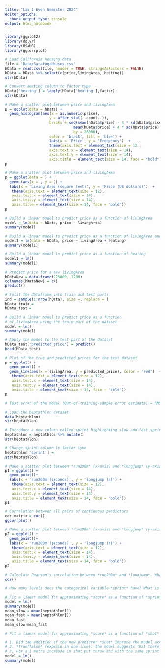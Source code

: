 ```yaml
---
title: "Lab 1 Even Semester 2024"
editor_options:
  chunk_output_type: console
output: html_notebook
---
```


```r
library(ggplot2)
library(dplyr)
library(HSAUR)
library(ggcorrplot)
```

```r
# Load California housing data
file = 'Data/SaratogaHouses.csv'
hData = read.csv(file, header = TRUE, stringsAsFactors = FALSE)
hData = hData %>% select(c(price,livingArea, heating))
str(hData)
```

```r
# Convert heating column to factor type
hData['heating'] = lapply(hData['heating'],factor)
str(hData)
```

```r
# Make a scatter plot between price and livingArea
p = ggplot(data = hData) +
  geom_histogram(aes(x = as.numeric(price), 
                    y = after_stat(..count..)), 
                    breaks = seq(mean(hData$price) - 4 * sd(hData$price), 
                               mean(hData$price) + 4 * sd(hData$price), 
                               by = 25000), 
                    color = 'black', fill = 'blue') +
                    labs(x = 'Price', y = 'Frequency')  +
                    theme(axis.text = element_text(size = 12),
                    axis.text.x = element_text(size = 14),
                    axis.text.y = element_text(size = 14),
                    axis.title = element_text(size = 14, face = "bold")) 
p
```

```r
# Make a scatter plot between price and livingArea
p = ggplot(data = ) +
  geom_(aes(x = , y = )) +
  labs(x = 'Living Area (square feet)', y = 'Price (US dollars)')  +
   theme(axis.text = element_text(size = 12),
   axis.text.x = element_text(size = 14),
   axis.text.y = element_text(size = 14),
   axis.title = element_text(size = 14, face = "bold")) 
p
```

```r
# Build a linear model to predict price as a function of livingArea
model = lm(data = hData, price ~ livingArea)
summary(model)
```

```r
# Build a linear model to predict price as a function of livingArea and heating
model1 = lm(data = hData, price ~ livingArea + heating)
summary(model1)
```

```r
# Build a linear model to predict price as a function of heating
model1 = lm()
summary(model1)
```

```r
# Predict price for a new livingArea
hDataNew = data.frame(125000, 1200)
colnames(hDataNew) = c()
predict()
```

```r
# Split the dataframe into train and test parts
ind = sample(1:nrow(hData), size =, replace = )
hData_train = 
hData_test = 
```

```r
# Build a linear model to predict price as a function 
# of livingArea using the train part of the dataset
model = lm()
summary(model)
```

```r
# Apply the model to the test part of the dataset
hData_test['predicted_price'] = predict()
head(hData_test)
```

```r
# Plot of the true and predicted prices for the test dataset
p = ggplot() +
  geom_point() +
  geom_line(aes(x = livingArea, y = predicted_price), color = 'red')  +
   theme(axis.text = element_text(size = 12),
   axis.text.x = element_text(size = 14),
   axis.text.y = element_text(size = 14),
   axis.title = element_text(size = 14, face = "bold")) 
p
```

```r
# Test error of the model (Out-of-training-sample error estimate) = RMSE on the test dataset 

```

```r
# Load the heptathlon dataset
data(heptathlon)
str(heptathlon)
```

```r
# Introduce a new column called sprint highlighting slow and fast sprinters
heptathlon = heptathlon %>% mutate()
str(heptathlon)
```

```r
# Change sprint column to factor type
heptathlon['sprint'] = 
str(heptathlon)
```

```r
# Make a scatter plot between *run200m* (x-axis) and *longjump* (y-axis). What do you observe from this plot?
p1 = ggplot() +
  geom_point()+   
  labs(x = 'run200m (seconds)', y = 'longjump (m)') +
   theme(axis.text = element_text(size = 12),
   axis.text.x = element_text(size = 14),
   axis.text.y = element_text(size = 14),
   axis.title = element_text(size = 14, face = "bold"))     
p1
```

```r
# Correlation between all pairs of continuous predictors
cor_matrix = cor()
ggcorrplot()
```

```r
# Make a scatter plot between *run200m* (x-axis) and *longjump* (y-axis) now with the data points color-coded using *sprint*. What do you observe from this plot?
p2 = ggplot() +
  geom_point()+   
  labs(x = 'run200m (seconds)', y = 'longjump (m)') +
   theme(axis.text = element_text(size = 12),
   axis.text.x = element_text(size = 14),
   axis.text.y = element_text(size = 14),
   axis.title = element_text(size = 14, face = "bold"))     
p2
```

```r
# Calculate Pearson's correlation between *run200m* and *longjump*. What do you observe?
cor()
```

```r
# How many levels does the categorical variable *sprint* have? What is the reference level? 

```

```r
# Fit a linear model for approximating *score* as a function of *sprint*. Print the model's summary. How accurate is the model? How do the slow athletes' scores compare to the fast ones?
model = lm()
summary(model)
mean_slow = mean(heptathlon[])
mean_fast = mean(heptathlon[])
mean_fast
mean_slow-mean_fast
```

```r
# Fit a linear model for approximating *score* as a function of *shot* and *sprint*. Print the model's summary and answer the following questions:

# 1. Did the addition of the new predictor *shot* improve the model accuracy? 
# 2. *True/false* (explain in one line): the model suggests that there is a possible linear relationship between an athlete's score and shotput performance.
# 3. For a 1 metre increase in shot put throw and with the same sprint performance, we can say with 95% confidence that the athlete's score will increase/decrease by an amount in the interval [?, ?].
model = lm()
summary(model)
```
